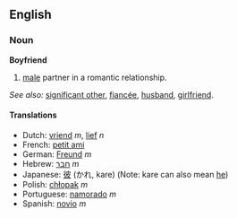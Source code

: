 == English ==

=== Noun ===

'''Boyfriend'''
# [[male]] partner in a romantic relationship.

''See also:'' [[significant other]], [[fiancée]], [[husband]], [[girlfriend]].

==== Translations ====
*Dutch: [[vriend]] ''m'', [[lief]] ''n''
*French: [[petit ami]]
*German: [[Freund]] ''m''
*Hebrew: [[חבר]] ''m''
*Japanese: [[彼]] (かれ, kare) (Note: kare can also mean [[he]])
*Polish: [[chłopak]] ''m''
*Portuguese: [[namorado]] ''m''
*Spanish: [[novio]] ''m''
